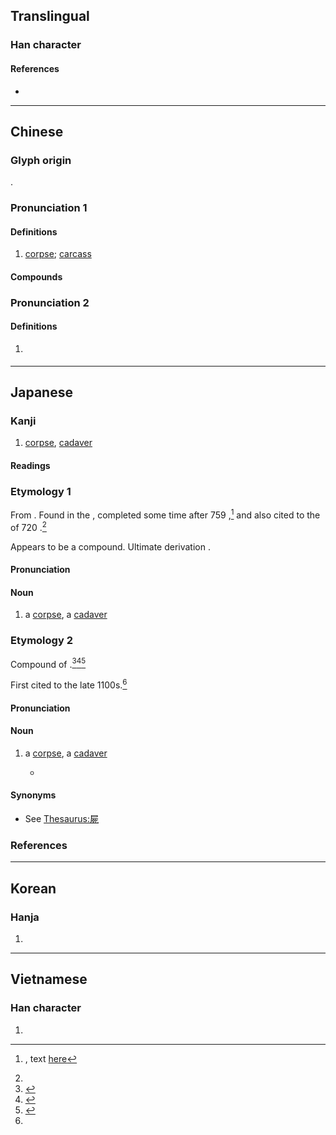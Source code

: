 {{also|尸}}
{{character info}}
==Translingual==

===Han character===
{{Han char|rn=44|rad=尸|as=06|sn=9|four=77211|canj=SMNP|ids=⿸尸死}}

====References====
* {{Han ref|kx=0301.240|dkj=07688|dj=0598.140|hdz=20971.090|uh=5C4D|ud=23629|bh=ABCD|bd=43981}}

----

==Chinese==

===Glyph origin===
{{Han etym}}
{{Han compound|尸|死|ls=ic}}.

===Pronunciation 1===
{{zh-forms|s=尸}}
{{zh-pron
|m=shī
|c=si1
|h=pfs=sṳ̂
|md=sĭ
|mn=si
|mn-t=si1
|w=1sr
|mc=1
|oc=y,1
|cat=n
}}

====Definitions====
{{zh-hanzi}}

# [[corpse]]; [[carcass]] {{zh-mw|具|c:條}}

====Compounds====
{{zh-der|五馬分屍|伍員鞭屍|伏屍|借屍還魂|停屍|停屍間|全屍|分屍|劈屍萬段|喪屍|屍山血海|屍格|屍橫遍野|屍櫬|屍蠟|屍變|屍靈|屍首|屍骨|屍骨早寒|屍骨未寒|屍骨無存|屍骸|屍體|戮屍|拋屍露骨|挺屍|撞屍|收屍|暴屍於市|檢屍|死屍|殭屍|毀屍滅跡|浮屍|焚屍揚灰|碎屍萬段|簡屍|蒸骨驗屍|血海屍山|行屍視肉|裹屍|裹屍馬革|詐屍|認屍|走肉行屍|走骨行屍|遊營撞屍|陳屍|鞭屍|馬革裹屍|驗屍}}

===Pronunciation 2===
{{zh-forms|s=尸}}
{{zh-pron
|m=shì
|mc=2
|oc=n,2
|cat=
}}

====Definitions====
{{zh-hanzi}}

# {{zh-hg}} {{rfdef|zh}}

----

==Japanese==

===Kanji===
{{ja-kanji|grade=|rs=尸06}}

# [[corpse]], [[cadaver]]

====Readings====
{{ja-readings
|goon=し
|kanon=し
|kun=かばね-, しかばね-
}}

===Etymology 1===
{{ja-kanjitab|yomi=k|かばね|alt=尸:mainly&#32;in&#32;compounds}}

From {{inh|ja|ojp|sort=かばね|-}}.  Found in the ''{{w|Man'yōshū}}'', completed some time after 759 {{CE}},<ref>{{RQ:Manyoshu|18|4094}}, text [http://jti.lib.virginia.edu/japanese/manyoshu/Man18Yo.html#4094 here]</ref> and also cited to the ''{{w|Nihon Shoki}}'' of 720 {{CE}}.<ref name="KDJ"/>

Appears to be a compound.  Ultimate derivation {{unk|ja|sort=かばね|nocap=1}}.

====Pronunciation====
{{ja-pron|かばね|acc=0|acc_ref=DJR,NHK}}

====Noun====
{{ja-noun|かばね}}

# {{defdate|720}} a [[corpse]], a [[cadaver]]

===Etymology 2===
{{ja-kanjitab|yomi=k|しかばね|alt=尸:mainly&#32;in&#32;compounds}}

Compound of {{compound|ja|sort=しかばね|死|tr1=shi|t1=death; dead|屍|tr2=kabane|t2=corpse}}.<ref name="KDJ">{{R:Kokugo Dai Jiten}}</ref><ref name="DJR">{{R:Daijirin}}</ref><ref name="DJS">{{R:Daijisen}}</ref>  

First cited to the late 1100s.<ref name="KDJ"/>

====Pronunciation====
{{ja-pron|しかばね|acc=0|dev=1|acc_ref=DJR,NHK}}

====Noun====
{{ja-noun|しかばね}}

# {{defdate|late 1100s}} a [[corpse]], a [[cadaver]]
#* {{quote-book|ja||date=Jul 5 2014||{{laja|決闘王の記憶 －決闘都市編－}}|trans-title=Memories of the Duel King －Battle City Edition－|chapter={{jaru|オベリスクの[巨](きょ)[神](しん)[兵](へい)}}|trans-chapter=Obelisk the Giant God Soldier|publisher={{w|Konami}}||}}
#*: {{ja-usex|その者、降%臨せしむれば、灼%熱の疾%風%大%地に吹き荒れ、生きとし生ける者すべて'''屍'''とならん。|^その もの、こう%りんせし むれば、しゃく%ねつ の しっ%ぷう% だい%ち に ふきあれ、いきとし.いける もの すべて '''しかばね''' とならん。|Once this being descends with burning winds sweeping over the land, all living things shall turn into corpses.}}

====Synonyms====
* See [[Thesaurus:屍]]

===References===
<references/>

{{cln|ja|words with multiple readings}}
{{topics|ja|Death|sort=しかばね}}

----

==Korean==

===Hanja===
{{ko-hanja|hangeul=시|rv=si|mr=si}}

# {{rfdef|ko|sort=尸06}}

----

==Vietnamese==

===Han character===
{{vi-hantu|[[thi]], [[thây]]|rs=尸06}}

# {{rfdef|vi|sort=尸06}}